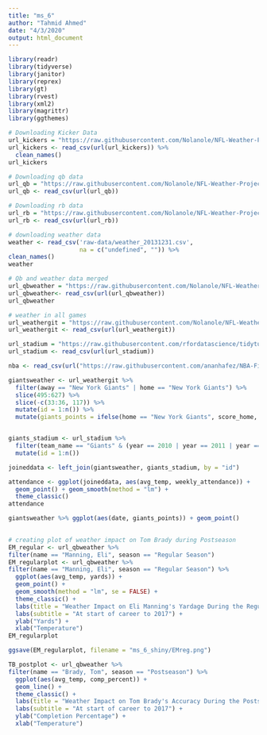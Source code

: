 ```yaml
---
title: "ms_6"
author: "Tahmid Ahmed"
date: "4/3/2020"
output: html_document
---
```


```r
library(readr)
library(tidyverse)
library(janitor)
library(reprex)
library(gt)
library(rvest)
library(xml2)
library(magrittr)
library(ggthemes)
```

```r
# Downloading Kicker Data
url_kickers = "https://raw.githubusercontent.com/Nolanole/NFL-Weather-Project/master/Game_Logs_Kickers.csv"
url_kickers <- read_csv(url(url_kickers)) %>%
  clean_names()
url_kickers
```

```r
# Downloading qb data
url_qb = "https://raw.githubusercontent.com/Nolanole/NFL-Weather-Project/master/Game_Logs_Quarterback.csv"
url_qb <- read_csv(url(url_qb))
```

```r
# Downloading rb data
url_rb = "https://raw.githubusercontent.com/Nolanole/NFL-Weather-Project/master/Game_Logs_Runningback.csv"
url_rb <- read_csv(url(url_rb))
```

```r
# downloading weather data
weather <- read_csv('raw-data/weather_20131231.csv',
                    na = c("undefined", "")) %>%
clean_names()
weather
```

```r
# Qb and weather data merged
url_qbweather = "https://raw.githubusercontent.com/Nolanole/NFL-Weather-Project/master/QB_weather_cleaned.csv"
url_qbweather<- read_csv(url(url_qbweather))
url_qbweather
```

```r
# weather in all games 
url_weathergit = "https://raw.githubusercontent.com/Nolanole/NFL-Weather-Project/master/all_games_weather.csv"
url_weathergit <- read_csv(url(url_weathergit))
```

```r
url_stadium = "https://raw.githubusercontent.com/rfordatascience/tidytuesday/master/data/2020/2020-02-04/attendance.csv"
url_stadium <- read_csv(url(url_stadium))
```


```r
nba <- read_csv(url("https://raw.githubusercontent.com/ananhafez/NBA-Final-Project/master/NBA_App/Data/Seasons_stats_complete.csv"))
```

```r

giantsweather <- url_weathergit %>%
  filter(away == "New York Giants" | home == "New York Giants") %>%
  slice(495:627) %>%
  slice(-c(33:36, 117)) %>%
  mutate(id = 1:n()) %>%
  mutate(giants_points = ifelse(home == "New York Giants", score_home, score_away))


giants_stadium <- url_stadium %>%
  filter(team_name == "Giants" & (year == 2010 | year == 2011 | year == 2012 | year == 2013 | year == 2014 | year == 2015 | year == 2016 | year == 2017) & weekly_attendance != "NA") %>%
  mutate(id = 1:n())

```



```r

joineddata <- left_join(giantsweather, giants_stadium, by = "id")

attendance <- ggplot(joineddata, aes(avg_temp, weekly_attendance)) +
  geom_point() + geom_smooth(method = "lm") +
  theme_classic() 
attendance

```


```r

giantsweather %>% ggplot(aes(date, giants_points)) + geom_point()
  


```




```r
# creating plot of weather impact on Tom Brady during Postseason
EM_regular <- url_qbweather %>%
filter(name == "Manning, Eli", season == "Regular Season")
EM_regularplot <- url_qbweather %>%
filter(name == "Manning, Eli", season == "Regular Season") %>%
  ggplot(aes(avg_temp, yards)) +
  geom_point() +
  geom_smooth(method = "lm", se = FALSE) +
  theme_classic() +
  labs(title = "Weather Impact on Eli Manning's Yardage During the Regular Season") +
  labs(subtitle = "At start of career to 2017") +
  ylab("Yards") +
  xlab("Temperature")
EM_regularplot
```

```r

ggsave(EM_regularplot, filename = "ms_6_shiny/EMreg.png")


```


```r
TB_postplot <- url_qbweather %>%
filter(name == "Brady, Tom", season == "Postseason") %>%
  ggplot(aes(avg_temp, comp_percent)) +
  geom_line() +
  theme_classic() +
  labs(title = "Weather Impact on Tom Brady's Accuracy During the Postseason") +
  labs(subtitle = "At start of career to 2017") +
  ylab("Completion Percentage") +
  xlab("Temperature")
```


